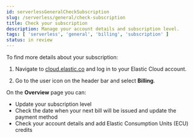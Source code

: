 ```yaml
---
id: serverlessGeneralCheckSubscription
slug: /serverless/general/check-subscription
title: Check your subscription
description: Manage your account details and subscription level. 
tags: [ 'serverless', 'general', 'billing', 'subscription' ]
status: in review
---
```


<DocBadge template="technical preview" />
To find more details about your subscription:

1. Navigate to [cloud.elastic.co](https://cloud.elastic.co/) and log in to your Elastic Cloud account. 

1. Go to the user icon on the header bar and select **Billing**.

On the **Overview** page you can:

- Update your subscription level
- Check the date when your next bill will be issued and update the payment method
- Check your account details and add Elastic Consumption Units (ECU) credits
